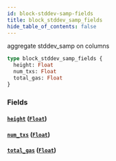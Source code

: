 ```yaml
---
id: block-stddev-samp-fields
title: block_stddev_samp_fields
hide_table_of_contents: false
---
```


aggregate stddev_samp on columns

```graphql
type block_stddev_samp_fields {
  height: Float
  num_txs: Float
  total_gas: Float
}
```

### Fields

#### [`height`](#) ([`Float`](/07-graphql/scalars/float))

#### [`num_txs`](#) ([`Float`](/07-graphql/scalars/float))

#### [`total_gas`](#) ([`Float`](/07-graphql/scalars/float))
